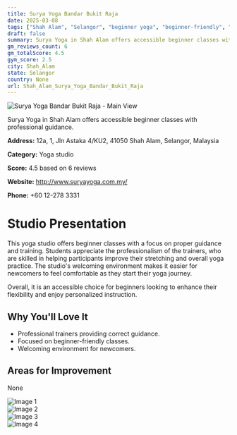 ```yaml
---
title: Surya Yoga Bandar Bukit Raja
date: 2025-03-08
tags: ["Shah Alam", "Selangor", "beginner yoga", "beginner-friendly", "professional training", "Shah Alam"]  
draft: false
summary: Surya Yoga in Shah Alam offers accessible beginner classes with professional guidance.
gm_reviews_count: 6
gm_totalScore: 4.5
gym_score: 2.5
city: Shah_Alam
state: Selangor
country: None
url: Shah_Alam_Surya_Yoga_Bandar_Bukit_Raja
---
```


<div className="aspect-[16/9] relative my-8">
  <img 
    src="https://lh5.googleusercontent.com/p/AF1QipOz9e2GZ6xP-JI_Q_3Df-z0DW7Ml6q_XZrQeWXZ=w1920-h1080-k-no"
    alt="Surya Yoga Bandar Bukit Raja - Main View"
    className="object-cover absolute inset-0 w-full h-full rounded-lg"
  />
</div>

Surya Yoga in Shah Alam offers accessible beginner classes with professional guidance.

**Address:** 12a, 1, Jln Astaka 4/KU2, 41050 Shah Alam, Selangor, Malaysia

**Category:** Yoga studio

**Score:** 4.5 based on 6 reviews

**Website:** http://www.suryayoga.com.my/

**Phone:** +60 12-278 3331

# Studio Presentation

This yoga studio offers beginner classes with a focus on proper guidance and training. Students appreciate the professionalism of the trainers, who are skilled in helping participants improve their stretching and overall yoga practice. The studio's welcoming environment makes it easier for newcomers to feel comfortable as they start their yoga journey.

Overall, it is an accessible choice for beginners looking to enhance their flexibility and enjoy personalized instruction.

## Why You'll Love It

- Professional trainers providing correct guidance.
- Focused on beginner-friendly classes.
- Welcoming environment for newcomers.

## Areas for Improvement

None

<div className="grid grid-cols-1 xl:grid-cols-2 gap-4 my-8">
<div className="aspect-[4/3] relative"><img src="https://lh5.googleusercontent.com/p/AF1QipOhW4RhSV2ijvciAFI6oQj59xgf2igNgQU-UU8b=w1920-h1080-k-no" alt="Image 1" className="object-cover absolute inset-0 w-full h-full rounded-lg" /></div>
<div className="aspect-[4/3] relative"><img src="https://lh5.googleusercontent.com/p/AF1QipM4Gw2VC_D90NICb-ff_7orj0_Et2sfmG8tTTad=w1920-h1080-k-no" alt="Image 2" className="object-cover absolute inset-0 w-full h-full rounded-lg" /></div>
<div className="aspect-[4/3] relative"><img src="https://lh5.googleusercontent.com/p/AF1QipMFOkQRJdld96vjEQ2Qmy2EgQNKRmsp0WNH9f32=w1920-h1080-k-no" alt="Image 3" className="object-cover absolute inset-0 w-full h-full rounded-lg" /></div>
<div className="aspect-[4/3] relative"><img src="https://lh5.googleusercontent.com/p/AF1QipNrvuQ7bEJsdbwNPoRq6MMdINtl8i-t1V0nd2gT=w1920-h1080-k-no" alt="Image 4" className="object-cover absolute inset-0 w-full h-full rounded-lg" /></div>
</div>